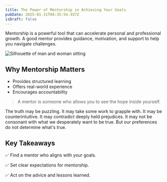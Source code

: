 ```yaml
---
title: The Power of Mentorship in Achieving Your Goals
pubDate: 2025-01-31T04:35:54.937Z
isDraft: false
---
```


Mentorship is a powerful tool that can accelerate personal and professional growth. A good mentor provides guidance, motivation, and support to help you navigate challenges.

![Silhouette of man and woman sitting](../../assets/images/mentor.jpeg "Silhouette of man and woman sitting with a sunset in the background")

## Why Mentorship Matters

* Provides structured learning
* Offers real-world experience
* Encourages accountability

> A mentor is someone who allows you to see the hope inside yourself.

<Quote author="Carl Sagan" source="Wonder and Skepticism">
  The truth may be puzzling. It may take some work to grapple with. It may be
  counterintuitive. It may contradict deeply held prejudices. It may not be
  consonant with what we desperately want to be true. But our preferences do not
  determine what's true.
</Quote>

## Key Takeaways

✅ Find a mentor who aligns with your goals.

✅ Set clear expectations for mentorship.

✅ Act on the advice and lessons learned.
